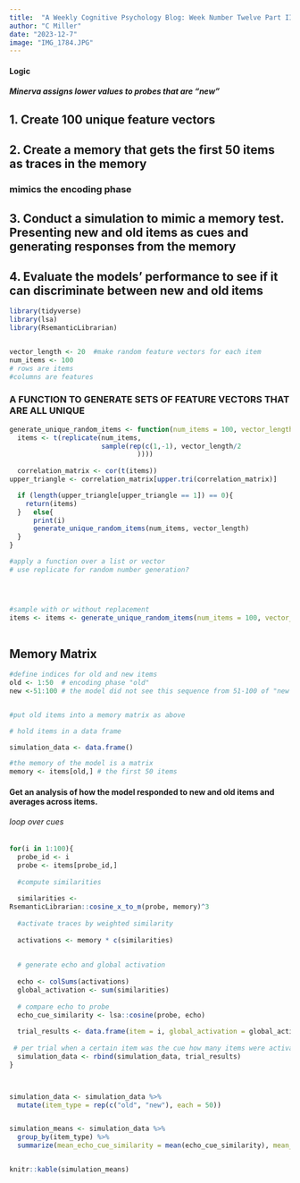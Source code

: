 ```yaml
---
title:  "A Weekly Cognitive Psychology Blog: Week Number Twelve Part II"
author: "C Miller"
date: "2023-12-7"
image: "IMG_1784.JPG"
---
```


#### Logic

##### Minerva assigns lower values to probes that are "new"

## 1. Create 100 unique feature vectors

## 2. Create a memory that gets the first 50 items as traces in the memory

### mimics the encoding phase

## 3. Conduct a simulation to mimic a memory test. Presenting new and old items as cues and generating responses from the memory

## 4. Evaluate the models' performance to see if it can discriminate between new and old items

```r

library(tidyverse)
library(lsa)
library(RsemanticLibrarian)



```

```r

vector_length <- 20  #make random feature vectors for each item
num_items <- 100 
# rows are items
#columns are features

```

### A FUNCTION TO GENERATE SETS OF FEATURE VECTORS THAT ARE ALL UNIQUE

```r

generate_unique_random_items <- function(num_items = 100, vector_length = 20){
  items <- t(replicate(num_items,
                       sample(rep(c(1,-1), vector_length/2
                                ))))
  
  correlation_matrix <- cor(t(items))
upper_triangle <- correlation_matrix[upper.tri(correlation_matrix)]

  if (length(upper_triangle[upper_triangle == 1]) == 0){
    return(items)
  }   else{
      print(i)
      generate_unique_random_items(num_items, vector_length)
  }
}


```

```r

#apply a function over a list or vector 
# use replicate for random number generation?




#sample with or without replacement
items <- items <- generate_unique_random_items(num_items = 100, vector_length = 20)
                     
```

## Memory Matrix

```r
#define indices for old and new items
old <- 1:50  # encoding phase "old"
new <-51:100 # the model did not see this sequence from 51-100 of "new items"


#put old items into a memory matrix as above

# hold items in a data frame

simulation_data <- data.frame()

#the memory of the model is a matrix
memory <- items[old,] # the first 50 items

```

#### Get an analysis of how the model responded to new and old items and averages across items.

###### loop over cues

```r

for(i in 1:100){
  probe_id <- i
  probe <- items[probe_id,]
  
  #compute similarities
  
  similarities <-
RsemanticLibrarian::cosine_x_to_m(probe, memory)^3
  
  #activate traces by weighted similarity
  
  activations <- memory * c(similarities)
  
  
  # generate echo and global activation
  
  echo <- colSums(activations)
  global_activation <- sum(similarities)
  
  # compare echo to probe
  echo_cue_similarity <- lsa::cosine(probe, echo)
  
  trial_results <- data.frame(item = i, global_activation = global_activation, echo_cue_similarity = echo_cue_similarity)
  
 # per trial when a certain item was the cue how many items were activated what was the global activation
  simulation_data <- rbind(simulation_data, trial_results)
}




```

```r


simulation_data <- simulation_data %>%
  mutate(item_type = rep(c("old", "new"), each = 50))


simulation_means <- simulation_data %>%
  group_by(item_type) %>%
  summarize(mean_echo_cue_similarity = mean(echo_cue_similarity), mean_global_activation = mean(global_activation))


knitr::kable(simulation_means)
```
